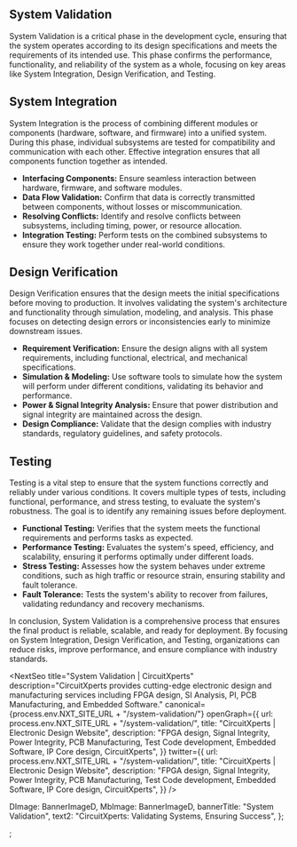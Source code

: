 <SystemPageStyle>
  <Banner banner={banner} />
  <div className="site-container my-5 my-lg-6">
    <div className="system-validation">
        <div class="my-5 page-content">
          <h2 className="pb-2 fw-bold h3 text-orange pt-lg-6">System Validation</h2>
          <div className="pt-3">
            System Validation is a critical phase in the development cycle, ensuring that the system operates
            according to its design specifications and meets the requirements of its intended use. This phase confirms
            the performance, functionality, and reliability of the system as a whole, focusing on key areas like System
            Integration, Design Verification, and Testing.
          </div>
          <h2 className="text-sub pt-4 pt-lg-5">System Integration</h2>
          <div className="pt-3">
            System Integration is the process of combining different modules or components
            (hardware, software, and firmware) into a unified system. During this phase,
            individual subsystems are tested for compatibility and communication with each
            other. Effective integration ensures that all components function together as
            intended.
          </div>
          <ul className="pt-3">
            <li>
              <strong>Interfacing Components:</strong> Ensure seamless interaction between
              hardware, firmware, and software modules.
            </li>
            <li>
              <strong>Data Flow Validation:</strong> Confirm that data is correctly
              transmitted between components, without losses or miscommunication.
            </li>
            <li>
              <strong>Resolving Conflicts:</strong> Identify and resolve conflicts between
              subsystems, including timing, power, or resource allocation.
            </li>
            <li>
              <strong>Integration Testing:</strong> Perform tests on the combined
              subsystems to ensure they work together under real-world conditions.
            </li>
          </ul>
        <h2 className="text-sub pt-4 pt-lg-5">Design Verification</h2>
        <div className="pt-3">
          Design Verification ensures that the design meets the initial specifications
          before moving to production. It involves validating the system's architecture
          and functionality through simulation, modeling, and analysis. This phase
          focuses on detecting design errors or inconsistencies early to minimize
          downstream issues.
        </div>
        <ul className="pt-3">
          <li className="mb-1">
            <strong>Requirement Verification:</strong> Ensure the design aligns with all
            system requirements, including functional, electrical, and mechanical
            specifications.
          </li>
          <li className="mb-1">
            <strong>Simulation & Modeling:</strong> Use software tools to simulate how
            the system will perform under different conditions, validating its behavior
            and performance.
          </li>
          <li className="mb-1">
            <strong>Power & Signal Integrity Analysis:</strong> Ensure that power
            distribution and signal integrity are maintained across the design.
          </li>
          <li className="mb-1">
            <strong>Design Compliance:</strong> Validate that the design complies with
            industry standards, regulatory guidelines, and safety protocols.
          </li>
        </ul>
        <h2 className="text-sub pt-4 pt-lg-5">Testing</h2>
        <div className="pt-3">
          Testing is a vital step to ensure that the system functions correctly and
          reliably under various conditions. It covers multiple types of tests,
          including functional, performance, and stress testing, to evaluate the
          system's robustness. The goal is to identify any remaining issues before
          deployment.
        </div>
        <ul className="pt-3">
          <li className="mb-1">
            <strong>Functional Testing:</strong> Verifies that the system meets the
            functional requirements and performs tasks as expected.
          </li>
          <li className="mb-1">
            <strong>Performance Testing:</strong> Evaluates the system's speed,
            efficiency, and scalability, ensuring it performs optimally under different
            loads.
          </li>
          <li className="mb-1">
            <strong>Stress Testing:</strong> Assesses how the system behaves under
            extreme conditions, such as high traffic or resource strain, ensuring
            stability and fault tolerance.
          </li>
          <li className="mb-1">
            <strong>Fault Tolerance:</strong> Tests the system's ability to recover from
            failures, validating redundancy and recovery mechanisms.
          </li>
        </ul>
        <div className="pt-3 text-sub">
          In conclusion, System Validation is a comprehensive process that ensures the final product is reliable,
          scalable, and ready for deployment. By focusing on System Integration, Design Verification, and Testing,
          organizations can reduce risks, improve performance, and ensure compliance with industry standards.
        </div>
      </div>
    </div>
  </div>

</SystemPageStyle>

<NextSeo
  title="System Validation | CircuitXperts"
  description="CircuitXperts provides cutting-edge electronic design and manufacturing services including FPGA design, SI Analysis, PI, PCB Manufacturing, and Embedded Software."
  canonical={process.env.NXT_SITE_URL + "/system-validation/"}
  openGraph={{
    url: process.env.NXT_SITE_URL + "/system-validation/",
    title: "CircuitXperts | Electronic Design Website",
    description:
      "FPGA design, Signal Integrity, Power Integrity, PCB Manufacturing, Test Code development, Embedded Software, IP Core design, CircuitXperts",
  }}
  twitter={{
    url: process.env.NXT_SITE_URL + "/system-validation/",
    title: "CircuitXperts | Electronic Design Website",
    description:
      "FPGA design, Signal Integrity, Power Integrity, PCB Manufacturing, Test Code development, Embedded Software, IP Core design, CircuitXperts",
  }}
/>


  DImage: BannerImageD,
  MbImage: BannerImageD,
  bannerTitle: "System Validation",
  text2: "CircuitXperts: Validating Systems, Ensuring Success",
};


;
